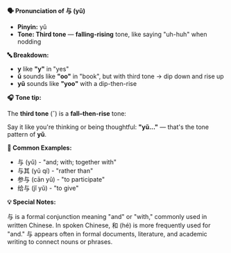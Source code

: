 **🗣️ Pronunciation of 与 (yǔ)**

- **Pinyin:** yǔ
- **Tone: Third tone** — **falling-rising** tone, like saying "uh-huh" when nodding

**🔤 Breakdown:**

- **y** like **"y"** in "yes"
- **ǔ** sounds like **"oo"** in "book", but with third tone → dip down and rise up
- **yǔ** sounds like **"yoo"** with a dip-then-rise

**🎧 Tone tip:**

The **third tone** (ˇ) is a **fall–then-rise** tone:

Say it like you're thinking or being thoughtful: **"yǔ..."** — that's the tone pattern of **yǔ**.

**📝 Common Examples:**

- 与 (yǔ) - "and; with; together with"
- 与其 (yǔ qí) - "rather than"
- 参与 (cān yǔ) - "to participate"
- 给与 (jǐ yǔ) - "to give"

**💡 Special Notes:**

与 is a formal conjunction meaning "and" or "with," commonly used in written Chinese. In spoken
Chinese, 和 (hé) is more frequently used for "and." 与 appears often in formal documents,
literature, and academic writing to connect nouns or phrases.

